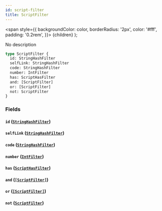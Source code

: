 ```yaml
---
id: script-filter
title: ScriptFilter
---
```


<span
style={{
      backgroundColor: color,
      borderRadius: '2px',
      color: '#fff',
      padding: '0.2rem',
    }}>
{children}
</span>
);

No description

```graphql
type ScriptFilter {
  id: StringHashFilter
  selfLink: StringHashFilter
  code: StringHashFilter
  number: IntFilter
  has: ScriptHasFilter
  and: [ScriptFilter]
  or: [ScriptFilter]
  not: ScriptFilter
}
```

### Fields

#### `id` ([`StringHashFilter`](/docs/schema/inputs/string-hash-filter))

#### `selfLink` ([`StringHashFilter`](/docs/schema/inputs/string-hash-filter))

#### `code` ([`StringHashFilter`](/docs/schema/inputs/string-hash-filter))

#### `number` ([`IntFilter`](/docs/schema/inputs/int-filter))

#### `has` ([`ScriptHasFilter`](/docs/schema/enums/script-has-filter))

#### `and` ([`[ScriptFilter]`](/docs/schema/inputs/script-filter))

#### `or` ([`[ScriptFilter]`](/docs/schema/inputs/script-filter))

#### `not` ([`ScriptFilter`](/docs/schema/inputs/script-filter))
